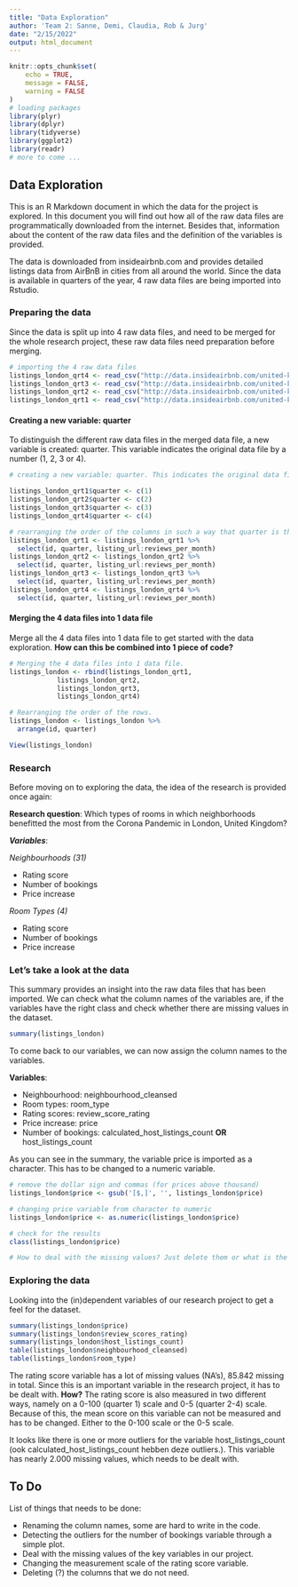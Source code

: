 ```yaml
---
title: "Data Exploration"
author: 'Team 2: Sanne, Demi, Claudia, Rob & Jurg'
date: "2/15/2022"
output: html_document
---
```


```r
knitr::opts_chunk$set(
	echo = TRUE,
	message = FALSE,
	warning = FALSE
)
# loading packages
library(plyr)
library(dplyr)
library(tidyverse)
library(ggplot2)
library(readr)
# more to come ...
```

## Data Exploration

This is an R Markdown document in which the data for the project is explored. In this document you will find out how all of the raw data files are programmatically downloaded from the internet. Besides that, information about the content of the raw data files and the definition of the variables is provided. 

The data is downloaded from insideairbnb.com and provides detailed listings data from AirBnB in cities from all around the world. Since the data is available in quarters of the year, 4 raw data files are being imported into Rstudio. 

### Preparing the data
Since the data is split up into 4 raw data files, and need to be merged for the whole research project, these raw data files need preparation before merging.

```r
# importing the 4 raw data files
listings_london_qrt4 <- read_csv("http://data.insideairbnb.com/united-kingdom/england/london/2021-12-07/data/listings.csv.gz")
listings_london_qrt3 <- read_csv("http://data.insideairbnb.com/united-kingdom/england/london/2021-09-09/data/listings.csv.gz")
listings_london_qrt2 <- read_csv("http://data.insideairbnb.com/united-kingdom/england/london/2021-06-07/data/listings.csv.gz")
listings_london_qrt1 <- read_csv("http://data.insideairbnb.com/united-kingdom/england/london/2021-03-05/data/listings.csv.gz")

```

#### Creating a new variable: quarter
To distinguish the different raw data files in the merged data file, a new variable is created: quarter. This variable indicates the original data file by a number (1, 2, 3 or 4).  

```r
# creating a new variable: quarter. This indicates the original data file (1, 2, 3, 4)

listings_london_qrt1$quarter <- c(1)
listings_london_qrt2$quarter <- c(2)
listings_london_qrt3$quarter <- c(3)
listings_london_qrt4$quarter <- c(4)

# rearranging the order of the columns in such a way that quarter is the second column
listings_london_qrt1 <- listings_london_qrt1 %>% 
  select(id, quarter, listing_url:reviews_per_month)
listings_london_qrt2 <- listings_london_qrt2 %>% 
  select(id, quarter, listing_url:reviews_per_month)
listings_london_qrt3 <- listings_london_qrt3 %>% 
  select(id, quarter, listing_url:reviews_per_month)
listings_london_qrt4 <- listings_london_qrt4 %>% 
  select(id, quarter, listing_url:reviews_per_month)

```

#### Merging the 4 data files into 1 data file
Merge all the 4 data files into 1 data file to get started with the data exploration.
**How can this be combined into 1 piece of code?**

```r
# Merging the 4 data files into 1 data file.
listings_london <- rbind(listings_london_qrt1,
            listings_london_qrt2,
            listings_london_qrt3,
            listings_london_qrt4)

# Rearranging the order of the rows. 
listings_london <- listings_london %>% 
  arrange(id, quarter)

View(listings_london)
```

### Research

Before moving on to exploring the data, the idea of the research is provided once again: 

**Research question**: Which types of rooms in which neighborhoods benefitted the most from the Corona Pandemic in London, United Kingdom?

***Variables***:

*Neighbourhoods (31)*

- Rating score
- Number of bookings
- Price increase

*Room Types (4)*

- Rating score
- Number of bookings
- Price increase

### Let's take a look at the data

This summary provides an insight into the raw data files that has been imported. We can check what the column names of the variables are, if the variables have the right class and check whether there are missing values in the dataset. 

```r
summary(listings_london)
```

To come back to our variables, we can now assign the column names to the variables.

**Variables**:

- Neighbourhood:      neighbourhood_cleansed
- Room types:         room_type
- Rating scores:      review_score_rating
- Price increase:     price
- Number of bookings: calculated_host_listings_count
                      **OR** host_listings_count

As you can see in the summary, the variable price is imported as a character. This has to be changed to a numeric variable.

```r
# remove the dollar sign and commas (for prices above thousand)
listings_london$price <- gsub('[$,]', '', listings_london$price)

# changing price variable from character to numeric
listings_london$price <- as.numeric(listings_london$price)

# check for the results
class(listings_london$price)
```

```r
# How to deal with the missing values? Just delete them or what is the idea?

```

### Exploring the data

Looking into the (in)dependent variables of our research project to get a feel for the dataset.

```r
summary(listings_london$price)
summary(listings_london$review_scores_rating)
summary(listings_london$host_listings_count)
table(listings_london$neighbourhood_cleansed)
table(listings_london$room_type)
```

The rating score variable has a lot of missing values (NA's), 85.842 missing in total. Since this is an important variable in the research project, it has to be dealt with. **How?**
The rating score is also measured in two different ways, namely on a 0-100 (quarter 1) scale and 0-5 (quarter 2-4) scale. Because of this, the mean score on this variable can not be measured and has to be changed. Either to the 0-100 scale or the 0-5 scale. 

It looks like there is one or more outliers for the variable host_listings_count (ook calculated_host_listings_count hebben deze outliers.). This variable has nearly 2.000 missing values, which needs to be dealt with.

## To Do

List of things that needs to be done:

- Renaming the column names, some are hard to write in the code.
- Detecting the outliers for the number of bookings variable through a simple plot.
- Deal with the missing values of the key variables in our project.
- Changing the measurement scale of the rating score variable.
- Deleting (?) the columns that we do not need.